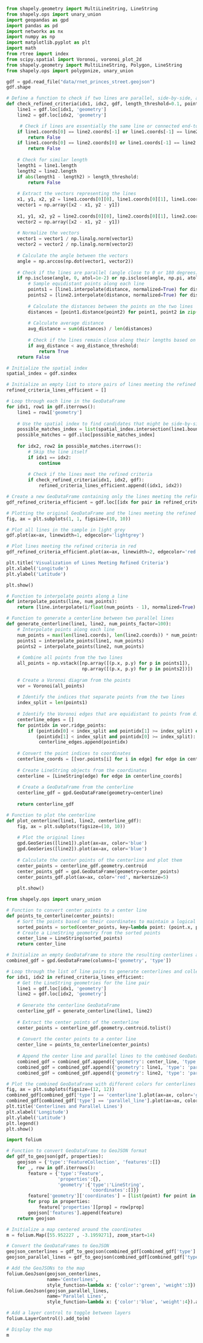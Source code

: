 ```python
from shapely.geometry import MultiLineString, LineString
from shapely.ops import unary_union
import geopandas as gpd
import pandas as pd
import networkx as nx
import numpy as np
import matplotlib.pyplot as plt
import math
from rtree import index
from scipy.spatial import Voronoi, voronoi_plot_2d
from shapely.geometry import MultiLineString, Polygon, LineString
from shapely.ops import polygonize, unary_union
```

```python
gdf = gpd.read_file("data/rnet_princes_street.geojson")
gdf.shape
```


```python
# Define a function to check if two lines are parallel, side-by-side, and of similar length, incorporating the new average distance criterion
def check_refined_criteria(idx1, idx2, gdf, length_threshold=0.1, point_count=10, avg_distance_threshold=0.0003):
    line1 = gdf.loc[idx1, 'geometry']
    line2 = gdf.loc[idx2, 'geometry']

     # Check if lines are essentially the same line or connected end-to-end
    if line1.coords[0] == line2.coords[-1] or line1.coords[-1] == line2.coords[0]:
        return False
    if line1.coords[0] == line2.coords[0] or line1.coords[-1] == line2.coords[-1]:
        return False
           
    # Check for similar length
    length1 = line1.length
    length2 = line2.length
    if abs(length1 - length2) > length_threshold:
        return False
    
    # Extract the vectors representing the lines
    x1, y1, x2, y2 = line1.coords[0][0], line1.coords[0][1], line1.coords[-1][0], line1.coords[-1][1]
    vector1 = np.array([x2 - x1, y2 - y1])
    
    x1, y1, x2, y2 = line2.coords[0][0], line2.coords[0][1], line2.coords[-1][0], line2.coords[-1][1]
    vector2 = np.array([x2 - x1, y2 - y1])
    
    # Normalize the vectors
    vector1 = vector1 / np.linalg.norm(vector1)
    vector2 = vector2 / np.linalg.norm(vector2)
    
    # Calculate the angle between the vectors
    angle = np.arccos(np.dot(vector1, vector2))
    
    # Check if the lines are parallel (angle close to 0 or 180 degrees)
    if np.isclose(angle, 0, atol=1e-2) or np.isclose(angle, np.pi, atol=1e-2):
        # Sample equidistant points along each line
        points1 = [line1.interpolate(distance, normalized=True) for distance in np.linspace(0, 1, point_count)]
        points2 = [line2.interpolate(distance, normalized=True) for distance in np.linspace(0, 1, point_count)]
        
        # Calculate the distances between the points on the two lines
        distances = [point1.distance(point2) for point1, point2 in zip(points1, points2)]
        
        # Calculate average distance
        avg_distance = sum(distances) / len(distances)
        
        # Check if the lines remain close along their lengths based on the new average distance threshold
        if avg_distance < avg_distance_threshold:
            return True
    return False

# Initialize the spatial index
spatial_index = gdf.sindex

# Initialize an empty list to store pairs of lines meeting the refined criteria
refined_criteria_lines_efficient = []

# Loop through each line in the GeoDataFrame
for idx1, row1 in gdf.iterrows():
    line1 = row1['geometry']
    
    # Use the spatial index to find candidates that might be side-by-side and parallel
    possible_matches_index = list(spatial_index.intersection(line1.bounds))
    possible_matches = gdf.iloc[possible_matches_index]
    
    for idx2, row2 in possible_matches.iterrows():
        # Skip the line itself
        if idx1 == idx2:
            continue
            
        # Check if the lines meet the refined criteria
        if check_refined_criteria(idx1, idx2, gdf):
            refined_criteria_lines_efficient.append((idx1, idx2))

# Create a new GeoDataFrame containing only the lines meeting the refined criteria
gdf_refined_criteria_efficient = gdf.loc[[idx for pair in refined_criteria_lines_efficient for idx in pair]]

# Plotting the original GeoDataFrame and the lines meeting the refined criteria
fig, ax = plt.subplots(1, 1, figsize=(10, 10))

# Plot all lines in the sample in light grey
gdf.plot(ax=ax, linewidth=1, edgecolor='lightgrey')

# Plot lines meeting the refined criteria in red
gdf_refined_criteria_efficient.plot(ax=ax, linewidth=2, edgecolor='red')

plt.title('Visualization of Lines Meeting Refined Criteria')
plt.xlabel('Longitude')
plt.ylabel('Latitude')

plt.show()

```


```python
# Function to interpolate points along a line
def interpolate_points(line, num_points):
    return [line.interpolate(i/float(num_points - 1), normalized=True) for i in range(num_points)]

# Function to generate a centerline between two parallel lines
def generate_centerline(line1, line2, num_points_factor=100):
    # Interpolate points along each line
    num_points = max(len(line1.coords), len(line2.coords)) * num_points_factor
    points1 = interpolate_points(line1, num_points)
    points2 = interpolate_points(line2, num_points)
    
    # Combine all points from the two lines
    all_points = np.vstack([np.array([(p.x, p.y) for p in points1]),
                            np.array([(p.x, p.y) for p in points2])])
    
    # Create a Voronoi diagram from the points
    vor = Voronoi(all_points)
    
    # Identify the indices that separate points from the two lines
    index_split = len(points1)
    
    # Identify the Voronoi edges that are equidistant to points from different lines
    centerline_edges = []
    for pointidx in vor.ridge_points:
        if (pointidx[0] < index_split and pointidx[1] >= index_split) or \
           (pointidx[1] < index_split and pointidx[0] >= index_split):
            centerline_edges.append(pointidx)
    
    # Convert the point indices to coordinates
    centerline_coords = [[vor.points[i] for i in edge] for edge in centerline_edges]
    
    # Create LineString objects from the coordinates
    centerline = [LineString(edge) for edge in centerline_coords]
    
    # Create a GeoDataFrame from the centerline
    centerline_gdf = gpd.GeoDataFrame(geometry=centerline)
    
    return centerline_gdf

# Function to plot the centerline
def plot_centerline(line1, line2, centerline_gdf):
    fig, ax = plt.subplots(figsize=(10, 10))
    
    # Plot the original lines
    gpd.GeoSeries([line1]).plot(ax=ax, color='blue')
    gpd.GeoSeries([line2]).plot(ax=ax, color='blue')
    
    # Calculate the center points of the centerline and plot them
    center_points = centerline_gdf.geometry.centroid
    center_points_gdf = gpd.GeoDataFrame(geometry=center_points)
    center_points_gdf.plot(ax=ax, color='red', markersize=5)
    
    plt.show()

from shapely.ops import unary_union

# Function to convert center points to a center line
def points_to_centerline(center_points):
    # Sort the points based on their coordinates to maintain a logical order
    sorted_points = sorted(center_points, key=lambda point: (point.x, point.y))
    # Create a LineString geometry from the sorted points
    center_line = LineString(sorted_points)
    return center_line

```

```python
# Initialize an empty GeoDataFrame to store the resulting centerlines and parallel lines
combined_gdf = gpd.GeoDataFrame(columns=['geometry', 'type'])

# Loop through the list of line pairs to generate centerlines and collect parallel lines
for idx1, idx2 in refined_criteria_lines_efficient:
    # Get the LineString geometries for the line pair
    line1 = gdf.loc[idx1, 'geometry']
    line2 = gdf.loc[idx2, 'geometry']
    
    # Generate the centerline GeoDataFrame
    centerline_gdf = generate_centerline(line1, line2)
    
    # Extract the center points of the centerline
    center_points = centerline_gdf.geometry.centroid.tolist()
    
    # Convert the center points to a center line
    center_line = points_to_centerline(center_points)
    
    # Append the center line and parallel lines to the combined GeoDataFrame
    combined_gdf = combined_gdf.append({'geometry': center_line, 'type': 'centerline'}, ignore_index=True)
    combined_gdf = combined_gdf.append({'geometry': line1, 'type': 'parallel_line'}, ignore_index=True)
    combined_gdf = combined_gdf.append({'geometry': line2, 'type': 'parallel_line'}, ignore_index=True)

# Plot the combined GeoDataFrame with different colors for centerlines and parallel lines
fig, ax = plt.subplots(figsize=(12, 12))
combined_gdf[combined_gdf['type'] == 'centerline'].plot(ax=ax, color='green', linewidth=2, label='Centerline')
combined_gdf[combined_gdf['type'] == 'parallel_line'].plot(ax=ax, color='blue', linewidth=1, label='Parallel Lines')
plt.title('Centerlines and Parallel Lines')
plt.xlabel('Longitude')
plt.ylabel('Latitude')
plt.legend()
plt.show()

```

```python
import folium

# Function to convert GeoDataFrame to GeoJSON format
def gdf_to_geojson(gdf, properties):
    geojson = {'type':'FeatureCollection', 'features':[]}
    for _, row in gdf.iterrows():
        feature = {'type':'Feature',
                   'properties':{},
                   'geometry':{'type':'LineString',
                               'coordinates':[]}}
        feature['geometry']['coordinates'] = [list(point) for point in list(row['geometry'].coords)]
        for prop in properties:
            feature['properties'][prop] = row[prop]
        geojson['features'].append(feature)
    return geojson

# Initialize a map centered around the coordinates
m = folium.Map([55.952227 , -3.1959271], zoom_start=14)

# Convert the GeoDataFrames to GeoJSON
geojson_centerlines = gdf_to_geojson(combined_gdf[combined_gdf['type'] == 'centerline'], ['type'])
geojson_parallel_lines = gdf_to_geojson(combined_gdf[combined_gdf['type'] == 'parallel_line'], ['type'])

# Add the GeoJSONs to the map
folium.GeoJson(geojson_centerlines, 
               name='Centerlines',
               style_function=lambda x: {'color':'green', 'weight':3}).add_to(m)
folium.GeoJson(geojson_parallel_lines, 
               name='Parallel Lines',
               style_function=lambda x: {'color':'blue', 'weight':4}).add_to(m)

# Add a layer control to toggle between layers
folium.LayerControl().add_to(m)

# Display the map
m

```
